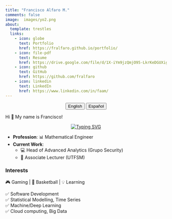```yaml
---
title: "Francisco Alfaro M."
comments: false
image:  images/yo2.png
about:
  template: trestles
  links:
    - icon: globe
      text: Portfolio
      href: https://fralfaro.github.io/portfolio/
    - icon: file-pdf
      text: Resume
      href: https://drive.google.com/file/d/1X-iYm9jzQmjO95-LkrKeDGUXigUbHfxI/view
    - icon: github
      text: GitHub
      href: https://github.com/fralfaro
    - icon: linkedin
      text: LinkedIn
      href: https://www.linkedin.com/in/faam/  
---
```


<center>

::: {.btn-group role="group" aria-label="About"}
<a href="about.html"> <button type="button" class="btn btn-primary me-md-2 btn-sm">English</button></a> <a href="about-es.html"><button type="button" class="btn btn-primary me-md-2 btn-sm">Español</button></a>
:::

</center>

::: {#hero-heading}
Hi 👋 My name is Francisco!

<p align="center">
    <a href="https://git.io/typing-svg"><img src="https://readme-typing-svg.herokuapp.com?font=Fira+Code&size=20&duration=3000&pause=1000&color=22&center=true&vCenter=true&width=477&lines=Developer,+Speaker,+Teacher;Open+Source+Contributor" alt="Typing SVG" /></a>
</p>

* **Profession**: 📊 Mathematical Engineer
* **Current Work**: 
    * 💻 Head of Advanced Analytics (Grupo Security)
    * 📖 Associate Lecturer (UTFSM)

### Interests

🎮 Gaming | 🏀 Basketball | 💡 Learning 

✅ Software Development  <br>
✅ Statistical Modelling, Time Series <br> 
✅ Machine/Deep Learning <br> 
✅ Cloud computing, Big Data<br> 
:::